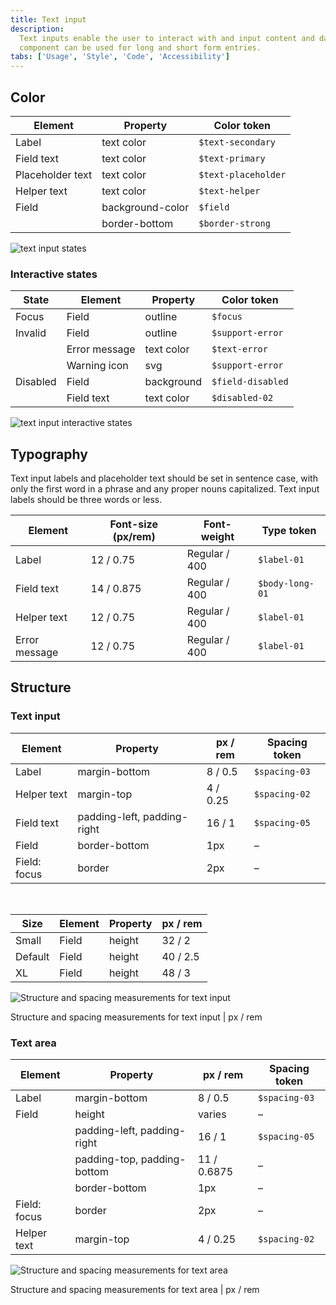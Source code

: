 ```yaml
---
title: Text input
description:
  Text inputs enable the user to interact with and input content and data. This
  component can be used for long and short form entries.
tabs: ['Usage', 'Style', 'Code', 'Accessibility']
---
```


## Color

| Element          | Property         | Color token         |
| ---------------- | ---------------- | ------------------- |
| Label            | text color       | `$text-secondary`   |
| Field text       | text color       | `$text-primary`     |
| Placeholder text | text color       | `$text-placeholder` |
| Helper text      | text color       | `$text-helper`      |
| Field            | background-color | `$field`            |
|                  | border-bottom    | `$border-strong`    |

<Row>
<Column colLg={8}>

![text input states](images/text-input-style-1.png)

</Column>
</Row>

### Interactive states

| State    | Element       | Property   | Color token       |
| -------- | ------------- | ---------- | ----------------- |
| Focus    | Field         | outline    | `$focus`          |
| Invalid  | Field         | outline    | `$support-error`  |
|          | Error message | text color | `$text-error`     |
|          | Warning icon  | svg        | `$support-error`  |
| Disabled | Field         | background | `$field-disabled` |
|          | Field text    | text color | `$disabled-02`    |

<Row>
<Column colLg={8}>

![text input interactive states](images/text-input-style-3.png)

</Column>
</Row>

## Typography

Text input labels and placeholder text should be set in sentence case, with only
the first word in a phrase and any proper nouns capitalized. Text input labels
should be three words or less.

| Element       | Font-size (px/rem) | Font-weight   | Type token      |
| ------------- | ------------------ | ------------- | --------------- |
| Label         | 12 / 0.75          | Regular / 400 | `$label-01`     |
| Field text    | 14 / 0.875         | Regular / 400 | `$body-long-01` |
| Helper text   | 12 / 0.75          | Regular / 400 | `$label-01`     |
| Error message | 12 / 0.75          | Regular / 400 | `$label-01`     |

## Structure

### Text input

| Element      | Property                    | px / rem | Spacing token |
| ------------ | --------------------------- | -------- | ------------- |
| Label        | margin-bottom               | 8 / 0.5  | `$spacing-03` |
| Helper text  | margin-top                  | 4 / 0.25 | `$spacing-02` |
| Field text   | padding-left, padding-right | 16 / 1   | `$spacing-05` |
| Field        | border-bottom               | 1px      | –             |
| Field: focus | border                      | 2px      | –             |

<br />

<Title> Sizes </Title>

| Size    | Element | Property | px / rem |
| ------- | ------- | -------- | -------- |
| Small   | Field   | height   | 32 / 2   |
| Default | Field   | height   | 40 / 2.5 |
| XL      | Field   | height   | 48 / 3   |

<div className="image--fixed">

![Structure and spacing measurements for text input](images/text-input-style-2.png)

</div>

<Caption>Structure and spacing measurements for text input | px / rem</Caption>

### Text area

| Element      | Property                    | px / rem    | Spacing token |
| ------------ | --------------------------- | ----------- | ------------- |
| Label        | margin-bottom               | 8 / 0.5     | `$spacing-03` |
| Field        | height                      | varies      | –             |
|              | padding-left, padding-right | 16 / 1      | `$spacing-05` |
|              | padding-top, padding-bottom | 11 / 0.6875 | –             |
|              | border-bottom               | 1px         | –             |
| Field: focus | border                      | 2px         | –             |
| Helper text  | margin-top                  | 4 / 0.25    | `$spacing-02` |

<div className="image--fixed">

![Structure and spacing measurements for text area](images/text-area-style-1.png)

</div>

<Caption>Structure and spacing measurements for text area | px / rem</Caption>
